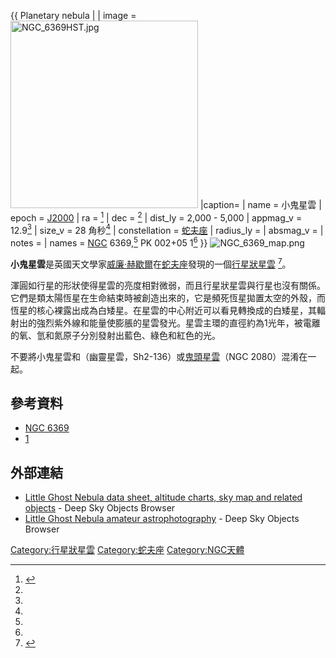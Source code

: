 {{ Planetary nebula |
| image = [[Image:NGC_6369HST.jpg|300px]]
|caption=
| name = 小鬼星雲
| epoch = [[J2000|J2000]]
| ra = {{RA|17|29|20.443}}<ref name="simbad">{{cite web
  | title=SIMBAD Astronomical Database
  | work=Results for NGC 6369
  | url=http://simbad.u-strasbg.fr/Simbad
  | accessdate=2007-04-17
  | archive-date=2019-05-01
  | archive-url=https://web.archive.org/web/20190501023034/http://simbad.u-strasbg.fr/simbad/
  | dead-url=no
  }}</ref>
| dec = {{DEC|-23|45|34.22}}<ref name="simbad" />
| dist_ly = 2,000 - 5,000
| appmag_v = 12.9<ref name="simbad" />
| size_v = 28 角秒<ref name="simbad" />
| constellation  = [[蛇夫座|蛇夫座]]
| radius_ly = 
| absmag_v = 
| notes = 
| names = [[NGC|NGC]] 6369,<ref name="simbad" /> PK 002+05 1<ref name="simbad" />
}}
[[File:NGC_6369_map.png|thumbnail]]

'''小鬼星雲'''是英國天文學家[[威廉·赫歇爾|威廉·赫歇爾]]在[[蛇夫座|蛇夫座]]發現的一個[[行星狀星雲|行星狀星雲]] <ref>{{Cite APOD | date = 8 November 2002 | title = NGC 6369: The Little Ghost Nebula  | access-date = 2010-07-02}}</ref>。

渾圓如行星的形狀使得星雲的亮度相對微弱，而且行星狀星雲與行星也沒有關係。它們是類太陽恆星在生命結束時被創造出來的，它是頻死恆星拋置太空的外殼，而恆星的核心裸露出成為白矮星。在星雲的中心附近可以看見轉換成的白矮星，其輻射出的強烈紫外線和能量使膨脹的星雲發光。星雲主環的直徑約為1光年，被電離的氧、氫和氮原子分別發射出藍色、綠色和紅色的光。

不要將小鬼星雲和{{link-en|鬼星雲|Ghost Nebula}}（幽靈星雲，Sh2-136）或[[NGC_2080|鬼頭星雲]]（NGC 2080）混淆在一起。

== 參考資料 ==
{{Reflist}}
*  [https://web.archive.org/web/20100622040734/http://rao.150m.com/NGC6369.html NGC 6369]
*  [http://simbad.u-strasbg.fr/simbad/sim-id?Ident=NGC++6369] {{Wayback|url=http://simbad.u-strasbg.fr/simbad/sim-id?Ident=NGC++6369 |date=20180227153721 }}

{{sky|17|29|20.44|-|23|45|34.22|2000}}

== 外部連結 ==
* [https://dso-browser.com/dso/info/NGC/6369 Little Ghost Nebula data sheet, altitude charts, sky map and related objects] - Deep Sky Objects Browser
* [https://dso-browser.com/dso/pictures/NGC/6369 Little Ghost Nebula amateur astrophotography]{{Dead link|date=2018年9月 |bot=InternetArchiveBot |fix-attempted=yes }} - Deep Sky Objects Browser

[[Category:行星狀星雲|Category:行星狀星雲]]
[[Category:蛇夫座|Category:蛇夫座]]
[[Category:NGC天體|Category:NGC天體]]